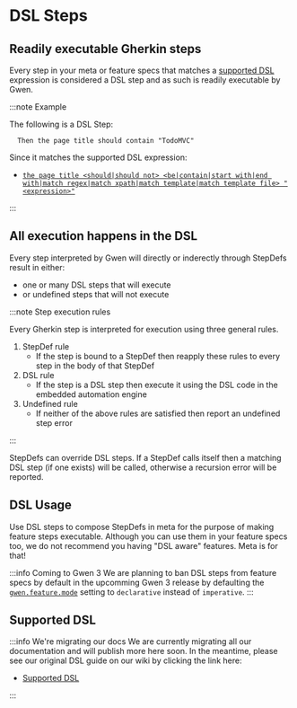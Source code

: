 # DSL Steps

## Readily executable Gherkin steps

Every step in your meta or feature specs that matches a [supported DSL](#supported-dsl) expression is considered a DSL step and as such is readily executable by Gwen.

:::note Example

The following is a DSL Step:

```gherkin
  Then the page title should contain "TodoMVC"
```

Since it matches the supported DSL expression:

- [`the page title <should|should not> <be|contain|start with|end with|match regex|match xpath|match template|match template file> "<expression>"`](https://github.com/gwen-interpreter/gwen-web/wiki/Supported-DSL#the-page-title-shouldshould-not-becontainstart-withend-withmatch-regexmatch-xpathmatch-templatematch-template-file-expression)

:::

## All execution happens in the DSL

Every step interpreted by Gwen will directly or inderectly through StepDefs result in either:
- one or many DSL steps that will execute 
- or undefined steps that will not execute

:::note Step execution rules

Every Gherkin step is interpreted for execution using three general rules. 

1. StepDef rule
   - If the step is bound to a StepDef then reapply these rules to every step in the body of that StepDef
2. DSL rule
   - If the step is a DSL step then execute it using the DSL code in the embedded automation engine
3. Undefined rule
   - If neither of the above rules are satisfied then report an undefined step error
   
:::

StepDefs can override DSL steps. If a StepDef calls itself then a matching DSL step (if one exists) will be called, otherwise a recursion error will be reported.

## DSL Usage

Use DSL steps to compose StepDefs in meta for the purpose of making feature steps executable. Although you can use them in your feature specs too, we do not recommend you having "DSL aware" features. Meta is for that!

:::info Coming to Gwen 3
We are planning to ban DSL steps from feature specs by default in the upcomming Gwen 3 release by defaulting the [`gwen.feature.mode`](https://github.com/gwen-interpreter/gwen-web/wiki/Runtime-Settings#gwenfeaturemode) setting to `declarative` instead of `imperative`.
:::

## Supported DSL

:::info We're migrating our docs
We are currently migrating all our documentation and will publish more here soon. In the meantime, please see our original DSL guide on our wiki by clicking the link here:

- [Supported DSL](https://github.com/gwen-interpreter/gwen-web/wiki/Supported-DSL)

:::
